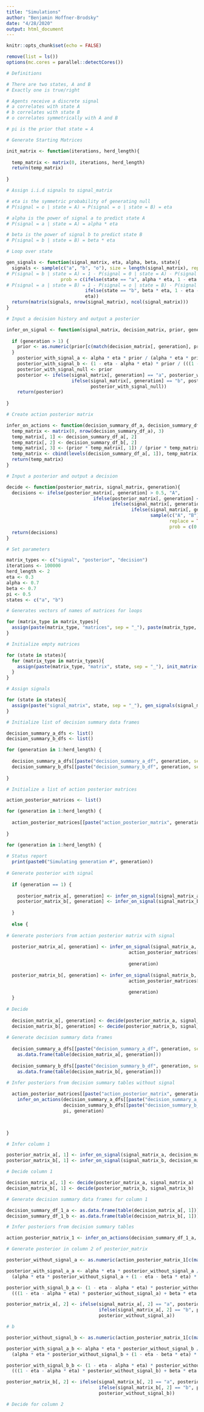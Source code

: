 ```yaml
---
title: "Simulations"
author: "Benjamin Hoffner-Brodsky"
date: "4/28/2020"
output: html_document
---
```


```r
knitr::opts_chunk$set(echo = FALSE)

remove(list = ls())
options(mc.cores = parallel::detectCores())

# Definitions

# There are two states, A and B 
# Exactly one is true/right 

# Agents receive a discrete signal
# a correlates with state A
# b correlates with state B 
# o correlates symmetrically with A and B

# pi is the prior that state = A

```

```r

# Generate Starting Matrices

init_matrix <- function(iterations, herd_length){
  
  temp_matrix <- matrix(0, iterations, herd_length)
  return(temp_matrix)
  
}

# Assign i.i.d signals to signal_matrix 

# eta is the symmetric probability of generating null 
# P(signal = o | state = A) = P(signal = o | state = B) = eta

# alpha is the power of signal a to predict state A
# P(signal = a | state = A) = alpha * eta 

# beta is the power of signal b to predict state B 
# P(signal = b | state = B) = beta * eta

# Loop over state 

gen_signals <- function(signal_matrix, eta, alpha, beta, state){
  signals <- sample(c("a", "b", "o"), size = length(signal_matrix), replace = TRUE, 
# P(signal = b | state = A) = 1 - P(signal = 0 | state = A) - P(signal = a | state = A)
                    prob = c(ifelse(state == "a", alpha * eta, 1 - eta - beta * eta),
# P(signal = a | state = B) = 1 - P(signal = o | state = B) - P(signal = b | state = B)
                             ifelse(state == "b", beta * eta, 1 - eta - alpha * eta),
                             eta))
  return(matrix(signals, nrow(signal_matrix), ncol(signal_matrix)))
}

# Input a decision history and output a posterior

infer_on_signal <- function(signal_matrix, decision_matrix, prior, generation){
    
  if (generation > 1) {
    prior <- as.numeric(prior[c(match(decision_matrix[, generation], prior)), 4])
  }
    posterior_with_signal_a <- alpha * eta * prior / (alpha * eta * prior + (1 - eta - beta * eta) * (1 - prior))
    posterior_with_signal_b <- (1 - eta - alpha * eta) * prior / (((1 - eta - alpha * eta) * prior) + beta * eta * (1 - prior))
    posterior_with_signal_null <- prior
    posterior <- ifelse(signal_matrix[, generation] == "a", posterior_with_signal_a,
                        ifelse(signal_matrix[, generation] == "b", posterior_with_signal_b,
                               posterior_with_signal_null))
    return(posterior)
    
}

# Create action posterior matrix

infer_on_actions <- function(decision_summary_df_a, decision_summary_df_b, prior, generation){
  temp_matrix <- matrix(0, nrow(decision_summary_df_a), 3)
  temp_matrix[, 1] <- decision_summary_df_a[, 2]
  temp_matrix[, 2] <- decision_summary_df_b[, 2]
  temp_matrix[, 3] <- (prior * temp_matrix[, 1]) / (prior * temp_matrix[, 1] + (1 - prior) * temp_matrix[, 2])
  temp_matrix <- cbind(levels(decision_summary_df_a[, 1]), temp_matrix)
  return(temp_matrix)
}

# Input a posterior and output a decision

decide <- function(posterior_matrix, signal_matrix, generation){
  decisions <- ifelse(posterior_matrix[, generation] > 0.5, "A", 
                                ifelse(posterior_matrix[, generation] < 0.5, "B",
                                       ifelse(signal_matrix[, generation] == "a", "A",
                                              ifelse(signal_matrix[, generation] == "b", "B",
                                                     sample(c("A", "B"), 
                                                            replace = TRUE, 
                                                            prob = c(0.5, 0.5))))))
  return(decisions)
}


```

```r

# Set parameters

matrix_types <- c("signal", "posterior", "decision")
iterations <- 100000
herd_length <- 2
eta <- 0.3
alpha <- 0.7
beta <- 0.7
pi <- 0.5
states <- c("a", "b") 

# Generates vectors of names of matrices for loops

for (matrix_type in matrix_types){
  assign(paste(matrix_type, "matrices", sep = "_"), paste(matrix_type, "matrix", states, sep = "_"))
}

# Initialize empty matrices

for (state in states){
  for (matrix_type in matrix_types){
    assign(paste(matrix_type, "matrix", state, sep = "_"), init_matrix(iterations, herd_length))
  }
}

# Assign signals 

for (state in states){
  assign(paste("signal_matrix", state, sep = "_"), gen_signals(signal_matrix_a, eta, alpha, beta, state))
}

# Initialize list of decision summary data frames

decision_summary_a_dfs <- list()
decision_summary_b_dfs <- list()

for (generation in 1:herd_length) {
  
  decision_summary_a_dfs[[paste("decision_summary_a_df", generation, sep = "_")]] <- data.frame(NULL)
  decision_summary_b_dfs[[paste("decision_summary_b_df", generation, sep = "_")]] <- data.frame(NULL)
  
}

# Initialize a list of action posterior matrices

action_posterior_matrices <- list()

for (generation in 1:herd_length) {
  
  action_posterior_matrices[[paste("action_posterior_matrix", generation, sep = "_")]] <- data.frame(NULL)
  
}

```

```r

for (generation in 1:herd_length) {
  
# Status report
  print(paste0("Simulating generation #", generation))
  
# Generate posterior with signal 
  
  if (generation == 1) {
    
    posterior_matrix_a[, generation] <- infer_on_signal(signal_matrix_a, decision_matrix_a, pi, generation)
    posterior_matrix_b[, generation] <- infer_on_signal(signal_matrix_b, decision_matrix_b, pi, generation)
    
  }
  
  else {
    
# Generate posteriors from action posterior matrix with signal
  
  posterior_matrix_a[, generation] <- infer_on_signal(signal_matrix_a, decision_matrix_a, 
                                             action_posterior_matrices[[paste("action_posterior_matrix", 
                                                                              generation, sep = "_")]],
                                             generation)
  
  posterior_matrix_b[, generation] <- infer_on_signal(signal_matrix_b, decision_matrix_b, 
                                             action_posterior_matrices[[paste("action_posterior_matrix", 
                                                                              generation, sep = "_")]],
                                             generation)
  }
  
# Decide
  
  decision_matrix_a[, generation] <- decide(posterior_matrix_a, signal_matrix_a, generation)
  decision_matrix_b[, generation] <- decide(posterior_matrix_b, signal_matrix_b, generation)
  
# Generate decision summary data frames
  
  decision_summary_a_dfs[[paste("decision_summary_a_df", generation, sep = "_")]] <- 
    as.data.frame(table(decision_matrix_a[, generation]))
  
  decision_summary_b_dfs[[paste("decision_summary_b_df", generation, sep = "_")]] <- 
    as.data.frame(table(decision_matrix_b[, generation]))
  
# Infer posteriors from decision summary tables without signal

  action_posterior_matrices[[paste("action_posterior_matrix", generation, sep = "_")]] <- 
    infer_on_actions(decision_summary_a_dfs[[paste("decision_summary_a_df", generation, sep = "_")]], 
                     decision_summary_b_dfs[[paste("decision_summary_b_df", generation, sep = "_")]],
                     pi, generation)
  


}

```

```r

# Infer column 1 

posterior_matrix_a[, 1] <- infer_on_signal(signal_matrix_a, decision_matrix_a)
posterior_matrix_b[, 1] <- infer_on_signal(signal_matrix_b, decision_matrix_b)

# Decide column 1 

decision_matrix_a[, 1] <- decide(posterior_matrix_a, signal_matrix_a)
decision_matrix_b[, 1] <- decide(posterior_matrix_b, signal_matrix_b)

# Generate decision summary data frames for column 1

decision_summary_df_1_a <- as.data.frame(table(decision_matrix_a[, 1]))
decision_summary_df_1_b <- as.data.frame(table(decision_matrix_b[, 1]))

# Infer posteriors from decision summary tables 

action_posterior_matrix_1 <- infer_on_actions(decision_summary_df_1_a, decision_summary_df_1_b, pi)

# Generate posterior in column 2 of posterior_matrix 

posterior_without_signal_a <- as.numeric(action_posterior_matrix_1[c(match(decision_matrix_a[, 1], action_posterior_matrix_1)), 4])

posterior_with_signal_a_a <- alpha * eta * posterior_without_signal_a / 
  (alpha * eta * posterior_without_signal_a + (1 - eta - beta * eta) * (1 - posterior_without_signal_a))

posterior_with_signal_b_a <- (1 - eta - alpha * eta) * posterior_without_signal_a / 
  (((1 - eta - alpha * eta) * posterior_without_signal_a) + beta * eta * (1 - posterior_without_signal_a))

posterior_matrix_a[, 2] <- ifelse(signal_matrix_a[, 2] == "a", posterior_with_signal_a_a,
                                  ifelse(signal_matrix_a[, 2] == "b", posterior_with_signal_b_a,
                                  posterior_without_signal_a))

# b

posterior_without_signal_b <- as.numeric(action_posterior_matrix_1[c(match(decision_matrix_b[, 1], action_posterior_matrix_1)), 4])

posterior_with_signal_a_b <- alpha * eta * posterior_without_signal_b / 
  (alpha * eta * posterior_without_signal_b + (1 - eta - beta * eta) * (1 - posterior_without_signal_b))

posterior_with_signal_b_b <- (1 - eta - alpha * eta) * posterior_without_signal_b / 
  (((1 - eta - alpha * eta) * posterior_without_signal_b) + beta * eta * (1 - posterior_without_signal_b))

posterior_matrix_b[, 2] <- ifelse(signal_matrix_b[, 2] == "a", posterior_with_signal_a_b,
                                  ifelse(signal_matrix_b[, 2] == "b", posterior_with_signal_b_b,
                                  posterior_without_signal_b))

# Decide for column 2 


```





